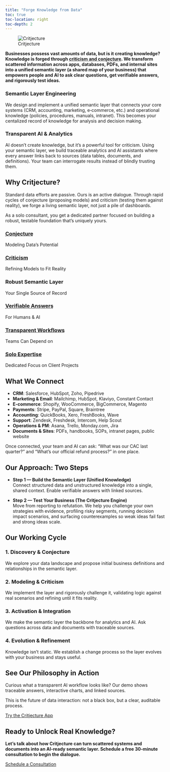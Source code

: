 ```yaml
---
title: "Forge Knowledge from Data"
toc: true
toc-location: right
toc-depth: 2
---
```


::: {.hero-section}
::: {.brand-header}
![Critjecture](favicon.svg){.brand-icon}
:::
**Businesses possess vast amounts of data, but is it creating knowledge? Knowledge is forged through <abbr title="The philosophical approach that knowledge advances by proposing creative hypotheses (conjectures) and then attempting to refute them (criticism).">criticism and conjecture</abbr>. We transform scattered information across apps, databases, PDFs, and internal sites into a unified <strong>semantic layer</strong> (a shared map of your business) that empowers people and AI to ask clear questions, get verifiable answers, and rigorously test ideas.**
:::

::: {.services-overview}
::: {.service-card}
### Semantic Layer Engineering
We design and implement a unified semantic layer that connects your core systems (CRM, accounting, marketing, e‑commerce, etc.) and operational knowledge (policies, procedures, manuals, intranet). This becomes your centalized record of knowledge for analysis and decision making.
:::

::: {.service-card}
### Transparent AI & Analytics
AI doesn’t create knowledge, but it’s a powerful tool for criticism. Using your semantic layer, we build traceable analytics and AI assistants where every answer links back to sources (data tables, documents, and definitions). Your team can interrogate results instead of blindly trusting them.
:::
:::

::: {.section}
## Why Critjecture?

Standard data efforts are passive. Ours is an active dialogue. Through rapid cycles of conjecture (proposing models) and criticism (testing them against reality), we forge a living semantic layer, not just a pile of dashboards.

As a solo consultant, you get a dedicated partner focused on building a robust, testable foundation that’s uniquely yours.

::: {.stats-grid}
::: {.stat-item}
### <abbr title="The process of forming an educated guess based on available information.">Conjecture</abbr>
Modeling Data's Potential
:::

::: {.stat-item}
### <abbr title="The process of rigorously analyzing and testing guesses to find their flaws and limitations.">Criticism</abbr>
Refining Models to Fit Reality
:::

::: {.stat-item}
### Robust Semantic Layer
Your Single Source of Record
:::

::: {.stat-item}
### <abbr title="Insights and data points that can be traced back to their source, allowing for validation and increased understanding.">Verifiable Answers</abbr>
For Humans & AI
:::

::: {.stat-item}
### <abbr title="Processes where the steps taken by an AI or system are clear and auditable, not hidden in a 'black box'.">Transparent Workflows</abbr>
Teams Can Depend on
:::

::: {.stat-item}
### <abbr title="Clients work directly with the principal expert, ensuring deep focus, accountability, and a consistent vision for their project.">Solo Expertise</abbr>
Dedicated Focus on Client Projects
:::
:::
:::

::: {.section}
## What We Connect

- **CRM**: Salesforce, HubSpot, Zoho, Pipedrive  
- **Marketing & Email**: Mailchimp, HubSpot, Klaviyo, Constant Contact  
- **E‑commerce**: Shopify, WooCommerce, BigCommerce, Magento  
- **Payments**: Stripe, PayPal, Square, Braintree  
- **Accounting**: QuickBooks, Xero, FreshBooks, Wave  
- **Support**: Zendesk, Freshdesk, Intercom, Help Scout  
- **Operations & PM**: Asana, Trello, Monday.com, Jira  
- **Documents & Sites**: PDFs, handbooks, SOPs, intranet pages, public website

Once connected, your team and AI can ask: “What was our CAC last quarter?” and “What’s our official refund process?” in one place.
:::

::: {.section}
## Our Approach: Two Steps

- **Step 1 — Build the Semantic Layer (Unified Knowledge)**  
  Connect structured data and unstructured knowledge into a single, shared context. Enable verifiable answers with linked sources.

- **Step 2 — Test Your Business (The Critjecture Engine)**  
  Move from reporting to refutation. We help you challenge your own strategies with evidence, profiling risky segments, running decision impact scenarios, and surfacing counterexamples so weak ideas fail fast and strong ideas scale.

:::

::: {.section}
## Our Working Cycle

::: {.approach-grid}
::: {.approach-item}
### 1. Discovery & Conjecture
We explore your data landscape and propose initial business definitions and relationships in the semantic layer.
:::

::: {.approach-item}
### 2. Modeling & Criticism
We implement the layer and rigorously challenge it, validating logic against real scenarios and refining until it fits reality.
:::

::: {.approach-item}
### 3. Activation & Integration
We make the semantic layer the backbone for analytics and AI. Ask questions across data and documents with traceable sources.
:::

::: {.approach-item}
### 4. Evolution & Refinement
Knowledge isn’t static. We establish a change process so the layer evolves with your business and stays useful.
:::
:::
:::

::: {.section-centered}
## See Our Philosophy in Action

Curious what a transparent AI workflow looks like? Our demo shows traceable answers, interactive charts, and linked sources.

This is the future of data interaction: not a black box, but a clear, auditable process.

::: {.hero-cta}
[Try the Critjecture App](https://critjecture-app-production.up.railway.app/){.btn .btn-secondary .btn-lg}
:::
:::

::: {.section-centered}
## Ready to Unlock Real Knowledge?

**Let’s talk about how Critjecture can turn scattered systems and documents into an AI‑ready semantic layer. Schedule a free 30‑minute consultation to begin the dialogue.**

::: {.hero-cta}
[Schedule a Consultation](contact.html){.btn .btn-primary .btn-lg}
:::
:::